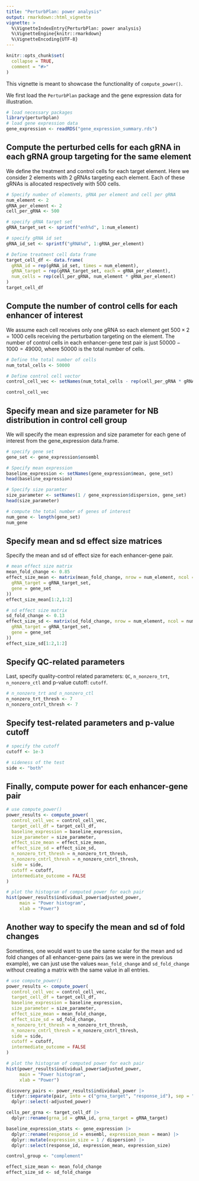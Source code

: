 ```yaml
---
title: "PerturbPlan: power analysis"
output: rmarkdown::html_vignette
vignette: >
  %\VignetteIndexEntry{PerturbPlan: power analysis}
  %\VignetteEngine{knitr::rmarkdown}
  %\VignetteEncoding{UTF-8}
---
```


```r
knitr::opts_chunk$set(
  collapse = TRUE,
  comment = "#>"
)
```

This vignette is meant to showcase the functionality of `compute_power()`. 

We first load the `PerturbPlan` package and the gene expression data for illustration. 

```r
# load necessary packages
library(perturbplan)
# load gene expression data 
gene_expression <- readRDS("gene_expression_summary.rds")
```

## Compute the perturbed cells for each gRNA in each gRNA group targeting for the same element

We define the treatment and control cells for each target element. Here we consider $2$ elements with $2$ gRNAs targeting each element. Each of these gRNAs is allocated respectively with $500$ cells. 

```r
# Specify number of elements, gRNA per element and cell per gRNA
num_element <- 2
gRNA_per_element <- 2
cell_per_gRNA <- 500

# specify gRNA target set
gRNA_target_set <- sprintf("enh%d", 1:num_element)

# specify gRNA id set
gRNA_id_set <- sprintf("gRNA%d", 1:gRNA_per_element)

# Define treatment cell data frame
target_cell_df <- data.frame(
  gRNA_id = rep(gRNA_id_set, times = num_element),
  gRNA_target = rep(gRNA_target_set, each = gRNA_per_element),
  num_cells = rep(cell_per_gRNA, num_element * gRNA_per_element)
)
target_cell_df
```

## Compute the number of control cells for each enhancer of interest

We assume each cell receives only one gRNA so each element get $500\times 2=1000$ cells receiving the perturbation targeting on the element. The number of control cells in each enhancer-gene test pair is just $50000-1000=49000$, where $50000$ is the total number of cells.

```r
# Define the total number of cells
num_total_cells <- 50000

# Define control cell vector
control_cell_vec <- setNames(num_total_cells - rep(cell_per_gRNA * gRNA_per_element, num_element), gRNA_target_set)

control_cell_vec
```

## Specify mean and size parameter for NB distribution in control cell group

We will specify the mean expression and size parameter for each gene of interest from the gene_expression data.frame. 

```r
# specify gene set
gene_set <- gene_expression$ensembl

# Specify mean expression
baseline_expression <- setNames(gene_expression$mean, gene_set)
head(baseline_expression)

# Specify size paramter
size_parameter <- setNames(1 / gene_expression$dispersion, gene_set)
head(size_parameter)

# compute the total number of genes of interest
num_gene <- length(gene_set)
num_gene

```

## Specify mean and sd effect size matrices

Specify the mean and sd of effect size for each enhancer-gene pair.

```r
# mean effect size matrix
mean_fold_change <- 0.85
effect_size_mean <- matrix(mean_fold_change, nrow = num_element, ncol = num_gene, dimnames = list(
  gRNA_target = gRNA_target_set,
  gene = gene_set
))
effect_size_mean[1:2,1:2]

# sd effect size matrix
sd_fold_change <- 0.13
effect_size_sd <- matrix(sd_fold_change, nrow = num_element, ncol = num_gene, dimnames = list(
  gRNA_target = gRNA_target_set,
  gene = gene_set
))
effect_size_sd[1:2,1:2]

```

## Specify QC-related parameters

Last, specify quality-control related parameters: `QC`, `n_nonzero_trt`, `n_nonzero_ctl` and p-value cutoff: `cutoff`.


```r

# n_nonzero_trt and n_nonzero_ctl
n_nonzero_trt_thresh <- 7
n_nonzero_cntrl_thresh <- 7

```

## Specify test-related parameters and p-value cutoff

```r
# specify the cutoff
cutoff <- 1e-3

# sideness of the test
side <- "both"

```

## Finally, compute power for each enhancer-gene pair

```r
# use compute_power()
power_results <- compute_power(
  control_cell_vec = control_cell_vec,
  target_cell_df = target_cell_df,
  baseline_expression = baseline_expression,
  size_parameter = size_parameter,
  effect_size_mean = effect_size_mean,
  effect_size_sd = effect_size_sd,
  n_nonzero_trt_thresh = n_nonzero_trt_thresh,
  n_nonzero_cntrl_thresh = n_nonzero_cntrl_thresh,
  side = side,
  cutoff = cutoff,
  intermediate_outcome = FALSE
)

# plot the histogram of computed power for each pair
hist(power_results$individual_power$adjusted_power,
     main = "Power histogram",
     xlab = "Power")

```

## Another way to specify the mean and sd of fold changes

Sometimes, one would want to use the same scalar for the mean and sd fold changes of all enhancer-gene pairs (as we were in the previous example), we can just use the values `mean_fold_change` and `sd_fold_change` without creating a matrix with the same value in all entries.

```r
# use compute_power()
power_results <- compute_power(
  control_cell_vec = control_cell_vec,
  target_cell_df = target_cell_df,
  baseline_expression = baseline_expression,
  size_parameter = size_parameter,
  effect_size_mean = mean_fold_change,
  effect_size_sd = sd_fold_change,
  n_nonzero_trt_thresh = n_nonzero_trt_thresh,
  n_nonzero_cntrl_thresh = n_nonzero_cntrl_thresh,
  side = side,
  cutoff = cutoff,
  intermediate_outcome = FALSE
)

# plot the histogram of computed power for each pair
hist(power_results$individual_power$adjusted_power,
     main = "Power histogram",
     xlab = "Power")

```

```r
discovery_pairs <- power_results$individual_power |> 
  tidyr::separate(pair, into = c("grna_target", "response_id"), sep = "_") |>
  dplyr::select(-adjusted_power)

cells_per_grna <- target_cell_df |>
  dplyr::rename(grna_id = gRNA_id, grna_target = gRNA_target)

baseline_expression_stats <- gene_expression |>
  dplyr::rename(response_id = ensembl, expression_mean = mean) |>
  dplyr::mutate(expression_size = 1 / dispersion) |>
  dplyr::select(response_id, expression_mean, expression_size)

control_group <- "complement"

effect_size_mean <- mean_fold_change
effect_size_sd <- sd_fold_change
```
